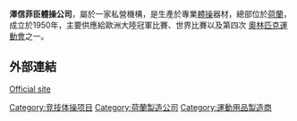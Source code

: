 {{Notability Unreferenced|time=2022-03-29T19:19:14+00:00}}
'''澤信菲臣體操公司'''，屬於一家私營機構，是生產於專業[[體操|體操]]器材，總部位於[[荷蘭|荷蘭]]，成立於1950年，主要供應給歐洲大陸冠軍比賽、世界比賽以及第四次 [[奧林匹克運動會|奧林匹克運動會]]之一。

==外部連結==
[http://www.janssen-fritsen.com Official site] {{Wayback|url=http://www.janssen-fritsen.com/ |date=20210309163309 }}


[[Category:竞技体操项目|Category:竞技体操项目]]
[[Category:荷蘭製造公司|Category:荷蘭製造公司]]
[[Category:運動用品製造商|Category:運動用品製造商]]